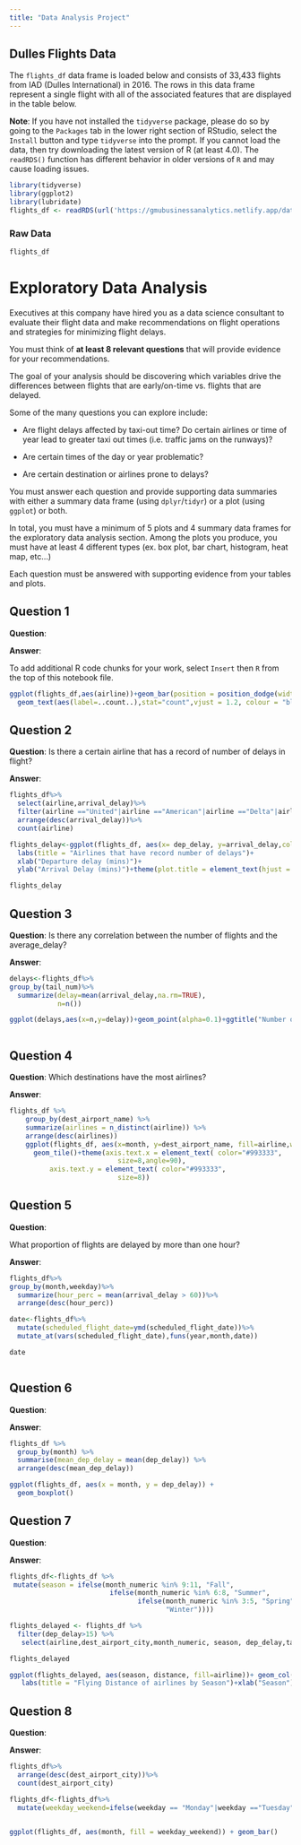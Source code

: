 ```yaml
---
title: "Data Analysis Project"
---
```


## Dulles Flights Data

The `flights_df` data frame is loaded below and consists of 33,433 flights from IAD (Dulles International) in 2016. The rows in this data frame represent a single flight with all of the associated features that are displayed in the table below.

**Note**: If you have not installed the `tidyverse` package, please do so by going to the `Packages` tab in the lower right section of RStudio, select the `Install` button and type `tidyverse` into the prompt. If you cannot load the data, then try downloading the latest version of R (at least 4.0). The `readRDS()` function has different behavior in older versions of `R` and may cause loading issues.



```r

library(tidyverse)
library(ggplot2)
library(lubridate)
flights_df <- readRDS(url('https://gmubusinessanalytics.netlify.app/data/dulles_flights.rds'))

```


### Raw Data

```r

flights_df

```


# Exploratory Data Analysis


Executives at this company have hired you as a data science consultant to evaluate their flight data and make recommendations on flight operations and strategies for minimizing flight delays.

You must think of **at least 8 relevant questions** that will provide evidence for your recommendations.

The goal of your analysis should be discovering which variables drive the differences between flights that are early/on-time vs. flights that are delayed.

Some of the many questions you can explore include:

-   Are flight delays affected by taxi-out time? Do certain airlines or time of 
    year lead to greater taxi out times (i.e. traffic jams on the runways)?

-   Are certain times of the day or year problematic?

-   Are certain destination or airlines prone to delays?


You must answer each question and provide supporting data summaries with either a summary data frame (using `dplyr`/`tidyr`) or a plot (using `ggplot`) or both.

In total, you must have a minimum of 5 plots and 4 summary data frames for the exploratory data analysis section. Among the plots you produce, you must have at least 4 different types (ex. box plot, bar chart,
histogram, heat map, etc...)

Each question must be answered with supporting evidence from your tables and plots.


## Question 1



**Question**:


**Answer**:



To add additional R code chunks for your work, select `Insert` then `R` from the top of this notebook file.

```r
ggplot(flights_df,aes(airline))+geom_bar(position = position_dodge(width = 0.5),fill="light green")+ 
  geom_text(aes(label=..count..),stat="count",vjust = 1.2, colour = "black")+labs(title = "Airline carrier Frequency",position="center")+xlab("Airline")+ylab("Frequency")+theme(plot.title = element_text(hjust = 0.5))

```



## Question 2



**Question**:
Is there a certain airline that has a record of number of delays in flight?


**Answer**:




```r

flights_df%>%
  select(airline,arrival_delay)%>%
  filter(airline =="United"|airline =="American"|airline =="Delta"|airline =="Southwest"|airline =="JetBlue"|airline =="Virgin America"|airline =="Frontier"|airline =="ExpressJet"|airline =="SkyWest"|airline =="Alaska",arrival_delay>15)%>%
  arrange(desc(arrival_delay))%>%
  count(airline)

flights_delay<-ggplot(flights_df, aes(x= dep_delay, y=arrival_delay,color=airline)) +xlim(-30, 1000) + geom_point()+
  labs(title = "Airlines that have record number of delays")+
  xlab("Departure delay (mins)")+
  ylab("Arrival Delay (mins)")+theme(plot.title = element_text(hjust = 0.5))

flights_delay

```



## Question 3



**Question**:
Is there any correlation between the number of flights and the average_delay?


**Answer**:




```r
delays<-flights_df%>%
group_by(tail_num)%>%
  summarize(delay=mean(arrival_delay,na.rm=TRUE),
            n=n())

ggplot(delays,aes(x=n,y=delay))+geom_point(alpha=0.1)+ggtitle("Number of Flights Vs Average Delay")+xlab("Number of flights")+ylab("Average delay (mins)")+theme(plot.title = element_text(hjust = 0.5))



```




## Question 4



**Question**:
 Which destinations have the most airlines?


**Answer**:




```r
flights_df %>%
    group_by(dest_airport_name) %>%
    summarize(airlines = n_distinct(airline)) %>%
    arrange(desc(airlines))
    ggplot(flights_df, aes(x=month, y=dest_airport_name, fill=airline,width=.7,height=.7))+
      geom_tile()+theme(axis.text.x = element_text( color="#993333", 
                           size=8,angle=90),
          axis.text.y = element_text( color="#993333", 
                           size=8))
```




## Question 5



**Question**:

What proportion of flights are delayed by more than one hour?


**Answer**:




```r
flights_df%>%
group_by(month,weekday)%>%
  summarize(hour_perc = mean(arrival_delay > 60))%>%
  arrange(desc(hour_perc))

date<-flights_df%>%
  mutate(scheduled_flight_date=ymd(scheduled_flight_date))%>%
  mutate_at(vars(scheduled_flight_date),funs(year,month,date))

date



```


## Question 6



**Question**:



**Answer**:




```r
flights_df %>%
  group_by(month) %>%
  summarise(mean_dep_delay = mean(dep_delay)) %>%
  arrange(desc(mean_dep_delay))

ggplot(flights_df, aes(x = month, y = dep_delay)) +
  geom_boxplot()
```


## Question 7



**Question**:



**Answer**:




```r
flights_df<-flights_df %>%
 mutate(season = ifelse(month_numeric %in% 9:11, "Fall",
                         ifelse(month_numeric %in% 6:8, "Summer",
                                ifelse(month_numeric %in% 3:5, "Spring",
                                       "Winter"))))

flights_delayed <- flights_df %>% 
  filter(dep_delay>15) %>%
   select(airline,dest_airport_city,month_numeric, season, dep_delay,tail_num, distance)

flights_delayed

ggplot(flights_delayed, aes(season, distance, fill=airline))+ geom_col()+
   labs(title = "Flying Distance of airlines by Season")+xlab("Season") +ylab ("Distance") 

```



## Question 8



**Question**:



**Answer**:




```r
flights_df%>%
  arrange(desc(dest_airport_city))%>%
  count(dest_airport_city)

flights_df<-flights_df%>%
  mutate(weekday_weekend=ifelse(weekday == "Monday"|weekday =="Tuesday"|weekday =="Wednesday"|weekday =="Thursday","Weekday","Weekend"))


ggplot(flights_df, aes(month, fill = weekday_weekend)) + geom_bar()

```









